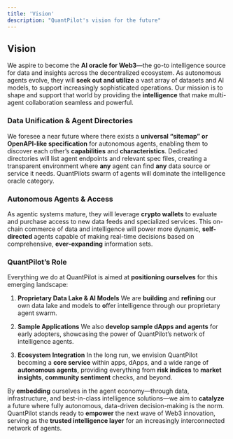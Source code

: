 ```yaml
---
title: 'Vision'
description: "QuantPilot's vision for the future"
---
```


## Vision

We aspire to become the **AI oracle for Web3**—the go-to intelligence source for data and insights across the decentralized ecosystem. As autonomous agents evolve, they will **seek out and utilize** a vast array of datasets and AI models, to support increasingly sophisticated operations. Our mission is to shape and support that world by providing the **intelligence** that make multi-agent collaboration seamless and powerful.

### Data Unification & Agent Directories

We foresee a near future where there exists a **universal “sitemap” or OpenAPI-like specification** for autonomous agents, enabling them to discover each other’s **capabilities** and **characteristics**. Dedicated directories will list agent endpoints and relevant spec files, creating a transparent environment where **any** agent can find **any** data source or service it needs. QuantPilots swarm of agents will dominate the intelligence oracle category.

### Autonomous Agents & Access

As  agentic systems mature, they will leverage **crypto wallets** to evaluate and purchase access to new data feeds and specialized services. This on-chain commerce of data and intelligence will power more dynamic, **self-directed** agents capable of making real-time decisions based on comprehensive, **ever-expanding** information sets.

### QuantPilot’s Role

Everything we do at QuantPilot is aimed at **positioning ourselves** for this emerging landscape:

1. **Proprietary Data Lake & AI Models**
   We are **building** and **refining** our own data lake and models to **o**ffer intelligence through our proprietary agent swarm.

2. **Sample Applications**
   We also **develop sample dApps and agents** for early adopters, showcasing the power of QuantPilot’s network of intelligence agents.

3. **Ecosystem Integration**
   In the long run, we envision QuantPilot becoming a **core service** within apps, dApps, and a wide range of **autonomous agents**, providing everything from **risk indices** to **market insights**, **community sentiment** checks, and beyond.

By **embedding** ourselves in the agent economy—through data, infrastructure, and best-in-class intelligence solutions—we aim to **catalyze** a future where fully autonomous, data-driven decision-making is the norm. QuantPilot stands ready to **empower** the next wave of Web3 innovation, serving as the **trusted intelligence layer** for an increasingly interconnected network of agents.